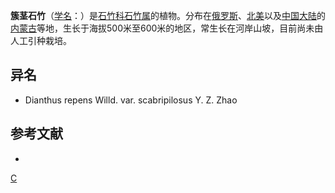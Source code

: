 {{Speciesbox 
| taxon = Dianthus repens
| authority = Willd.
| subdivision_ranks =[[变种|变种]]
| subdivision =
* 簇茎石竹 ''D. r.'' var. ''repens''
* [[毛簇茎石竹|毛簇茎石竹]] ''D. r.'' var. ''scabripilosus''
}}

'''簇茎石竹'''（[[学名|学名]]：{{lang|la|''Dianthus repens''}}）是[[石竹科|石竹科]][[石竹属|石竹属]]的植物。分布在[[俄罗斯|俄罗斯]]、[[北美|北美]]以及[[中国大陆|中国大陆]]的[[内蒙古|内蒙古]]等地，生长于海拔500米至600米的地区，常生长在河岸山坡，目前尚未由人工引种栽培。

== 异名 ==
* Dianthus repens Willd. var. scabripilosus Y. Z. Zhao

== 参考文献 ==
<div class="references-small">
* {{cite web| url =http://www.bioinfo.cn/db05/KmzwSpecies.php?action=view&id=1863| title =簇茎石竹（原变种）| work =《中国高等植物数据库全库》| publisher =中国科学院微生物研究所| author =昆明植物研究所| accessdate =2009-02-22| deadurl =yes| archiveurl =https://web.archive.org/web/20160305054400/http://www.bioinfo.cn/db05/KmzwSpecies.php?action=view&id=1863| archivedate =2016-03-05}}
</div>
{{Taxonbar|from=Q15225714}}

[[Category:石竹属|C]]


{{植物小作品}}